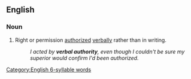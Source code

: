 ==English==

===Noun===
{{en-noun|-}}

# Right or permission [[authorized]] [[verbally]] rather than in writing.
#: ''I acted by '''verbal authority''', even though I couldn't be sure my superior would confirm I'd been authorized.''

[[Category:English 6-syllable words]]